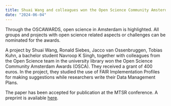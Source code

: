 ```yaml
---
title: Shuai Wang and colleagues won the Open Science Community Amsterdam Award (OSCA)!
date: "2024-06-04"
---
```

Through the OSCAWARDS, open science in Amsterdam is highlighted. All groups and projects with open science related aspects or challenges can be nominated for the awards. 

A project by Shuai Wang, Ronald Siebes, Jacco van Ossenbruggen, Tobias Kuhn, a bachelor student Navroop K Singh, together with colleagues from the Open Science team in the university library won the Open Science Community Amsterdam Awards (OSCA). They received a grant of 400 euros. In the project, they studied the use of FAIR Implementation Profiles for making suggestions while researchers write their Data Management Plans.  

The paper has been accepted for publication at the MTSR conference. A preprint is available [here](https://shuai.ai/static/files/paper/mtsr-fip2dmp.pdf).
